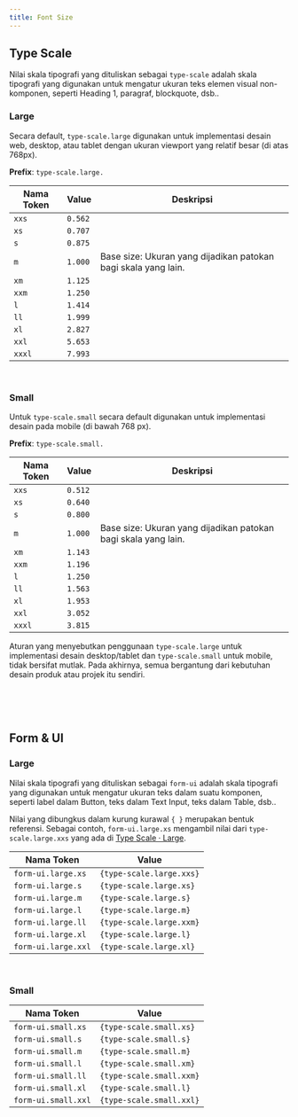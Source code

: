 ```yaml
---
title: Font Size
---
```


## Type Scale

Nilai skala tipografi yang dituliskan sebagai `type-scale` adalah skala tipografi yang digunakan untuk mengatur ukuran teks elemen visual non-komponen, seperti Heading 1, paragraf, blockquote, dsb..

### Large

Secara default, `type-scale.large` digunakan untuk implementasi desain web, desktop, atau tablet dengan ukuran viewport yang relatif besar (di atas 768px).

**Prefix**: `type-scale.large.`

| Nama Token | Value   | Deskripsi                                                      |
| ---------- | ------- | -------------------------------------------------------------- |
| `xxs`      | `0.562` |                                                                |
| `xs`       | `0.707` |                                                                |
| `s`        | `0.875` |                                                                |
| `m`        | `1.000` | Base size: Ukuran yang dijadikan patokan bagi skala yang lain. |
| `xm`       | `1.125` |                                                                |
| `xxm`      | `1.250` |                                                                |
| `l`        | `1.414` |                                                                |
| `ll`       | `1.999` |                                                                |
| `xl`       | `2.827` |                                                                |
| `xxl`      | `5.653` |                                                                |
| `xxxl`     | `7.993` |                                                                |

<br />

### Small

Untuk `type-scale.small` secara default digunakan untuk implementasi desain pada mobile (di bawah 768 px).

**Prefix**: `type-scale.small.`

| Nama Token | Value   | Deskripsi                                                      |
| ---------- | ------- | -------------------------------------------------------------- |
| `xxs`      | `0.512` |                                                                |
| `xs`       | `0.640` |                                                                |
| `s`        | `0.800` |                                                                |
| `m`        | `1.000` | Base size: Ukuran yang dijadikan patokan bagi skala yang lain. |
| `xm`       | `1.143` |                                                                |
| `xxm`      | `1.196` |                                                                |
| `l`        | `1.250` |                                                                |
| `ll`       | `1.563` |                                                                |
| `xl`       | `1.953` |                                                                |
| `xxl`      | `3.052` |                                                                |
| `xxxl`     | `3.815` |                                                                |

Aturan yang menyebutkan penggunaan `type-scale.large` untuk implementasi desain desktop/tablet dan `type-scale.small` untuk mobile, tidak bersifat mutlak. Pada akhirnya, semua bergantung dari kebutuhan desain produk atau projek itu sendiri.

<br />

<br />

<br />

## Form & UI

### Large

Nilai skala tipografi yang dituliskan sebagai `form-ui` adalah skala tipografi yang digunakan untuk mengatur ukuran teks dalam suatu komponen, seperti label dalam Button, teks dalam Text Input, teks dalam Table, dsb..

Nilai yang dibungkus dalam kurung kurawal `{ }` merupakan bentuk referensi. Sebagai contoh, `form-ui.large.xs` mengambil nilai dari `type-scale.large.xxs` yang ada di [Type Scale · Large](#large).

| Nama Token          | Value                    |
| ------------------- | ------------------------ |
| `form-ui.large.xs`  | `{type-scale.large.xxs}` |
| `form-ui.large.s`   | `{type-scale.large.xs}`  |
| `form-ui.large.m`   | `{type-scale.large.s}`   |
| `form-ui.large.l`   | `{type-scale.large.m}`   |
| `form-ui.large.ll`  | `{type-scale.large.xxm}` |
| `form-ui.large.xl`  | `{type-scale.large.l}`   |
| `form-ui.large.xxl` | `{type-scale.large.xl}`  |

<br />

### Small

| Nama Token          | Value                    |
| ------------------- | ------------------------ |
| `form-ui.small.xs`  | `{type-scale.small.xs}`  |
| `form-ui.small.s`   | `{type-scale.small.s}`   |
| `form-ui.small.m`   | `{type-scale.small.m}`   |
| `form-ui.small.l`   | `{type-scale.small.xm}`  |
| `form-ui.small.ll`  | `{type-scale.small.xxm}` |
| `form-ui.small.xl`  | `{type-scale.small.l}`   |
| `form-ui.small.xxl` | `{type-scale.small.xxl}` |

